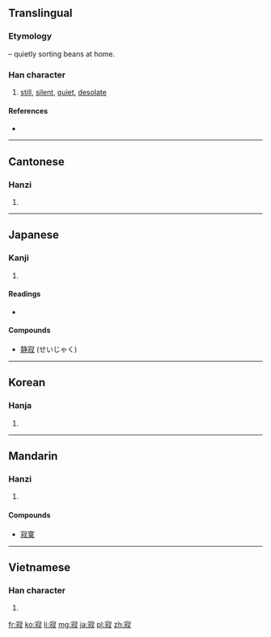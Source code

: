 ==Translingual==

===Etymology===
{{Han compound|宀|t1=house|叔|t2=sorting beans|ls=ic}} – quietly sorting beans at home.

===Han character===
{{Han char|rn=40|rad=宀|as=08|sn=11|four=3094<sub>7</sub>|canj=十卜火水 (JYFE)}}

# [[still]], [[silent]], [[quiet]], [[desolate]]

====References====
* {{Han ref|kx=0288.010|dkj=07200|dj=0569.060|hdz=20938.040|uh=5BC2|ud=23490|bh=B149|bd=45385}}

----

==Cantonese==

===Hanzi===
{{yue-hanzi|jyut=[[zik6]]|y=jik6}}

# {{defn|lang=yue|sort=宀08}}

----

==Japanese==

===Kanji===
{{ja-kanji|grade=c|rs=宀08}}

# {{defn|lang=ja|sort=宀08}}

====Readings====
* {{ja-readings|on=[[じゃく]] (jaku), [[せき]] (seki)|kun=[[さびしい]] (sabishii), [[さび]] (sabi)}}

====Compounds====
* [[静寂]] (せいじゃく)

----

==Korean==

===Hanja===
{{ko-hanja|hangeul=[[적]]|rv=jeok|mr=chŏk}}

# {{defn|lang=ko|sort=宀08}}

----

==Mandarin==

===Hanzi===
{{cmn-hanzi|pin=[[jì]] ([[ji4]]), [[nìng]] ([[ning4]])|wg=chi<sup>4</sup>, ning<sup>4</sup>}}

# {{defn|lang=cmn|sort=宀08}}

====Compounds====
* [[寂寞]]

----

==Vietnamese==

===Han character===
{{vi-hantu|[[tịch]]|rs=宀08}}

# {{defn|lang=vi|sort=宀08}}

[[fr:寂]]
[[ko:寂]]
[[li:寂]]
[[mg:寂]]
[[ja:寂]]
[[pl:寂]]
[[zh:寂]]
